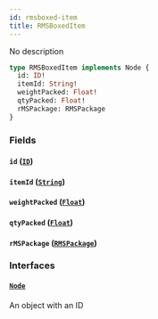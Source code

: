 ```yaml
---
id: rmsboxed-item
title: RMSBoxedItem
---
```


No description

```graphql
type RMSBoxedItem implements Node {
  id: ID!
  itemId: String!
  weightPacked: Float!
  qtyPacked: Float!
  rMSPackage: RMSPackage
}
```

### Fields

#### `id` ([`ID`](../order-view-service/scalars/id))

#### `itemId` ([`String`](../order-view-service/scalars/string))

#### `weightPacked` ([`Float`](../order-view-service/scalars/float))

#### `qtyPacked` ([`Float`](../order-view-service/scalars/float))

#### `rMSPackage` ([`RMSPackage`](../order-view-service/objects/rmspackage))

### Interfaces

#### [`Node`](../order-view-service/interfaces/node)

An object with an ID
